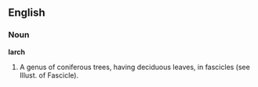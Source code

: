 ==English==

===Noun===

'''larch'''

#A genus of coniferous trees, having deciduous leaves, in fascicles (see Illust. of Fascicle).